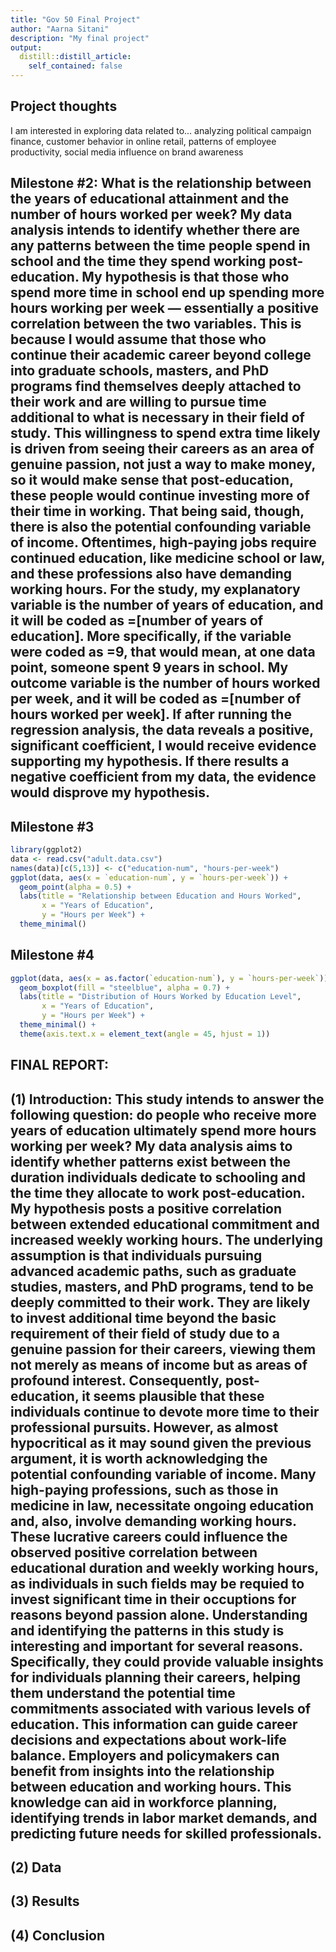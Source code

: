 ```yaml
---
title: "Gov 50 Final Project"
author: "Aarna Sitani"
description: "My final project"
output:
  distill::distill_article:
    self_contained: false
---
```




## Project thoughts

I am interested in exploring data related to...
analyzing political campaign finance, customer behavior in online retail, patterns of employee productivity, social media influence on brand awareness


## Milestone #2: What is the relationship between the years of educational attainment and the number of hours worked per week?  My data analysis intends to identify whether there are any patterns between the time people spend in school and the time they spend working post-education.  My hypothesis is that those who spend more time in school end up spending more hours working per week — essentially a positive correlation between the two variables.  This is because I would assume that those who continue their academic career beyond college into graduate schools, masters, and PhD programs find themselves deeply attached to their work and are willing to pursue time additional to what is necessary in their field of study.  This willingness to spend extra time likely is driven from seeing their careers as an area of genuine passion, not just a way to make money, so it would make sense that post-education, these people would continue investing more of their time in working.  That being said, though, there is also the potential confounding variable of income.  Oftentimes, high-paying jobs require continued education, like medicine school or law, and these professions also have demanding working hours.  For the study, my explanatory variable is the number of years of education, and it will be coded as =[number of years of education].  More specifically, if the variable were coded as =9, that would mean, at one data point, someone spent 9 years in school.  My outcome variable is the number of hours worked per week, and it will be coded as =[number of hours worked per week].  If after running the regression analysis, the data reveals a positive, significant coefficient, I would receive evidence supporting my hypothesis.  If there results a negative coefficient from my data, the evidence would disprove my hypothesis. 




## Milestone #3

```r
library(ggplot2)
data <- read.csv("adult.data.csv")
names(data)[c(5,13)] <- c("education-num", "hours-per-week")
ggplot(data, aes(x = `education-num`, y = `hours-per-week`)) + 
  geom_point(alpha = 0.5) + 
  labs(title = "Relationship between Education and Hours Worked",
       x = "Years of Education",
       y = "Hours per Week") + 
  theme_minimal()

```


## Milestone #4

```r
ggplot(data, aes(x = as.factor(`education-num`), y = `hours-per-week`)) +
  geom_boxplot(fill = "steelblue", alpha = 0.7) + 
  labs(title = "Distribution of Hours Worked by Education Level",
       x = "Years of Education",
       y = "Hours per Week") + 
  theme_minimal() + 
  theme(axis.text.x = element_text(angle = 45, hjust = 1))

```

## FINAL REPORT:

## (1) Introduction: This study intends to answer the following question: do people who receive more years of education ultimately spend more hours working per week?  My data analysis aims to identify whether patterns exist between the duration individuals dedicate to schooling and the time they allocate to work post-education. My hypothesis posts a positive correlation between extended educational commitment and increased weekly working hours.  The underlying assumption is that individuals pursuing advanced academic paths, such as graduate studies, masters, and PhD programs, tend to be deeply committed to their work.  They are likely to invest additional time beyond the basic requirement of their field of study due to a genuine passion for their careers, viewing them not merely as means of income but as areas of profound interest.  Consequently, post-education, it seems plausible that these individuals continue to devote more time to their professional pursuits.  However, as almost hypocritical as it may sound given the previous argument, it is worth  acknowledging the potential confounding variable of income.  Many high-paying professions, such as those in medicine in law, necessitate ongoing education and, also, involve demanding working hours.  These lucrative careers could influence the observed positive correlation between educational duration and weekly working hours, as individuals in such fields may be requied to invest significant time in their occuptions for reasons beyond passion alone.  Understanding and identifying the patterns in this study is interesting and important for several reasons.  Specifically, they could provide valuable insights for individuals planning their careers, helping them understand the potential time commitments associated with various levels of education.  This information can guide career decisions and expectations about work-life balance.  Employers and policymakers can benefit from insights into the relationship between education and working hours.  This knowledge can aid in workforce planning, identifying trends in labor market demands, and predicting future needs for skilled professionals.  


## (2) Data 


## (3) Results


## (4) Conclusion